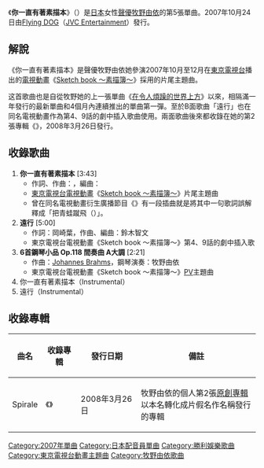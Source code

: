 {{unreferenced|time=2017-02-03T07:05:43+00:00}}
{{infobox single
| Name        = 你一直有著素描本<br /><small>（{{lang|ja|スケッチブックを持ったまま}}）</small>
| Artist      = [[牧野由依|牧野由依]]
| Album       = {{lang|ja|{{link-ja|マキノユイ。|マキノユイ。}}}}
| A-side      = 
| B-side      = 
| Released    = 2007年10月24日
| Format      = [[單曲|12cm單曲]]
| Recorded    = 2007年
| Genre       = [[日本流行音樂|J-POP]]（[[動畫歌曲|動畫歌曲]]）
| Length      = 19分46秒
| Label       = [[Flying_DOG|Flying DOG]]<br />（[[勝利娛樂|JVC Entertainment]]）
| Writer      = {{link-ja|大江千里|大江千里 (アーティスト)}}<br />岡崎葉<br />鈴木智文<br />（[[约翰內斯·勃拉姆斯|Johannes Brahms]]）
| Producer    = 
| Certification  =
| Chart position = * 第38名<small>（[[Oricon公信榜|Oricon]]）</small>
| Last single  = [[在令人煩躁的世界上方|在令人煩躁的世界上方]]<br />（2006年）
| This single  = '''你一直有著素描本'''<br />（2007年）
| Next single  = [[Synchronicity_(牧野由依單曲)|Synchronicity]]<br />（2007年）
}}
《'''你一直有著素描本'''》（{{lang-ja|スケッチブックを持ったまま}}）是[[日本|日本]]女性[[聲優|聲優]][[牧野由依|牧野由依]]的第5張單曲。2007年10月24日由[[Flying_DOG|Flying DOG]]（[[勝利娛樂|JVC Entertainment]]）發行。

== 解說 ==
《你一直有著素描本》是聲優牧野由依她參演2007年10月至12月在[[東京電視台|東京電視台]]播出的[[電視動畫|電視動畫]]《[[Sketch_book～素描簿～|Sketch book ～素描簿～]]》採用的片尾主題曲。

这首歌曲也是自從牧野她的上一張單曲《[[在令人煩躁的世界上方|在令人煩躁的世界上方]]》以來，相隔滿一年發行的最新單曲和4個月內連續推出的單曲第一彈。至於B面歌曲「遠{{lang|ja|くまで}}行{{lang|ja|こう}}」也在同名電視動畫作為第4、9話的劇中插入歌曲使用。兩面歌曲後來都收錄在她的第2張專輯《{{lang|ja|{{link-ja|マキノユイ。|マキノユイ。}}}}》，2008年3月26日發行。

== 收錄歌曲 ==
# '''你一直有著素描本''' [3:43]
#* 作詞、作曲：{{link-ja|大江千里|大江千里 (アーティスト)}}，編曲：{{link-ja|清水信之|清水信之}} 
#* [[東京電視台|東京電視台]][[電視動畫|電視動畫]]《[[Sketch_book～素描簿～|Sketch book ～素描簿～]]》片尾主題曲
#* 曾在同名電視動畫衍生廣播節目《{{lang|ja|スケッチブック ほんわからじお}}》有一段插曲就是將其中一句歌詞誤解釋成「把青蛙蹴飛（{{lang|ja|カエルを蹴る}}）」。
# '''遠{{lang|ja|くまで}}行{{lang|ja|こう}}''' [5:00]
#* 作詞：岡崎葉，作曲、編曲：鈴木智文
#* 東京電視台電視動畫《Sketch book ～素描簿～》第4、9話的劇中插入歌
# '''6首鋼琴小品 Op.118 間奏曲 A大調''' [2:21]
#* 作曲：[[约翰內斯·勃拉姆斯|Johannes Brahms]]，鋼琴演奏：牧野由依
#* 東京電視台電視動畫《Sketch book ～素描簿～》[[音樂錄影帶|PV]]主題曲
# 你一直有著素描本（Instrumental） 
# 遠{{lang|ja|くまで}}行{{lang|ja|こう}}（Instrumental）

== 收錄專輯 ==
{|class="wikitable"
!曲名!!收錄專輯!!發行日期!!備註
|-
|Spirale||《'''{{lang|ja|{{link-ja|マキノユイ。|マキノユイ。}}}}'''》||2008年3月26日||牧野由依的個人第2張[[錄音室專輯|原創專輯]]<br />以本名轉化成片假名作名稱發行的專輯
|}

{{牧野由依}}
{{DEFAULTSORT:Sketch Book wo Mottamama}}
[[Category:2007年單曲|Category:2007年單曲]]
[[Category:日本配音員單曲|Category:日本配音員單曲]]
[[Category:勝利娛樂歌曲|Category:勝利娛樂歌曲]]
[[Category:東京電視台動畫主題曲|Category:東京電視台動畫主題曲]]
[[Category:牧野由依歌曲|Category:牧野由依歌曲]]